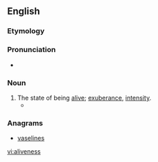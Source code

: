 ==English==

===Etymology===
{{suffix|alive|ness}}

===Pronunciation===
* {{a|US}} {{IPA|/əˈlaɪvnəs/}}

===Noun===
{{en-noun|-}}

# The state of being [[alive]]; [[exuberance]], [[intensity]].
#* {{quote-book|year=1917|author=Winston Churchill|title=The Dwelling-Place of Light|passage=... she's such a perplexing mixture of old New England and modernity, of a fatalism, and an '''aliveness''' that fairly vibrates.}}

===Anagrams===
* [[vaselines#English|vaselines]]

[[vi:aliveness]]